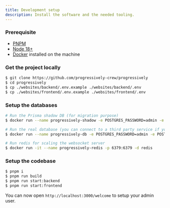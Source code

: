 ```yaml
---
title: Development setup
description: Install the software and the needed tooling.
---
```


### Prerequisite

- [PNPM](https://pnpm.io/)
- [Node 18+](https://nodejs.org/en)
- [Docker](https://www.docker.com/) installed on the machine

### Get the project locally

```sh
$ git clone https://github.com/progressively-crew/progressively
$ cd progressively
$ cp ./websites/backend/.env.example ./websites/backend/.env
$ cp ./websites/frontend/.env.example ./websites/frontend/.env
```

### Setup the databases

```sh
# Run the Prisma shadow DB (for migration purpose)
$ docker run --name progressively-shadow -e POSTGRES_PASSWORD=admin -e POSTGRES_USER=admin -e POSTGRES_DB=progressively -p 5433:5432 -d postgres

# Run the real database (you can connect to a third party service if you prefer)
$ docker run --name progressively-db -e POSTGRES_PASSWORD=admin -e POSTGRES_USER=admin -e POSTGRES_DB=progressively -p 5432:5432 -d postgres

# Run redis for scaling the websocket server
$ docker run -it --name progressively-redis -p 6379:6379 -d redis
```

### Setup the codebase

```sh
$ pnpm i
$ pnpm run build
$ pnpm run start:backend
$ pnpm run start:frontend
```

You can now open `http://localhost:3000/welcome` to setup your admin user.